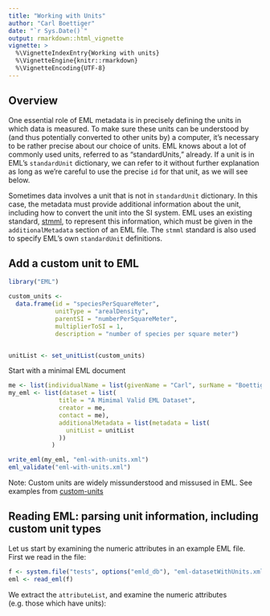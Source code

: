 ```yaml
---
title: "Working with Units"
author: "Carl Boettiger"
date: "`r Sys.Date()`"
output: rmarkdown::html_vignette
vignette: >
  %\VignetteIndexEntry{Working with units}
  %\VignetteEngine{knitr::rmarkdown}
  %\VignetteEncoding{UTF-8}
---
```


## Overview


One essential role of EML metadata is in precisely defining the units in which data is measured. To make sure these units can be understood by (and thus potentially converted to other units by) a computer, it's necessary to be rather precise about our choice of units.  EML knows about a lot of commonly used units, referred to as "standardUnits," already.  If a unit is in EML's `standardUnit` dictionary, we can refer to it without further explanation as long as we're careful to use the precise `id` for that unit, as we will see below.

Sometimes data involves a unit that is not in `standardUnit` dictionary.  In this case, the metadata must provide additional information about the unit, including how to convert the unit into the SI system.  EML uses an existing standard, [stmml](http://www.ch.ic.ac.uk/rzepa/codata2/), to represent this information, which must be given in the `additionalMetadata` section of an EML file.  The `stmml` standard is also used to specify EML's own `standardUnit` definitions.


## Add a custom unit to EML


```r
library("EML")
```




```r
custom_units <- 
  data.frame(id = "speciesPerSquareMeter", 
             unitType = "arealDensity", 
             parentSI = "numberPerSquareMeter", 
             multiplierToSI = 1, 
             description = "number of species per square meter")


unitList <- set_unitList(custom_units)
```             


Start with a minimal EML document
```r
me <- list(individualName = list(givenName = "Carl", surName = "Boettiger"))
my_eml <- list(dataset = list(
              title = "A Mimimal Valid EML Dataset",
              creator = me,
              contact = me),
              additionalMetadata = list(metadata = list(
                unitList = unitList
              ))
            )

```


```r
write_eml(my_eml, "eml-with-units.xml")
eml_validate("eml-with-units.xml")
```

Note: Custom units are widely missunderstood and missused in EML.  See examples from [custom-units](https://gist.github.com/amoeba/67a23818dfca49904c7a54b0632d76bc#file-all-arcticdata-customUnits)





## Reading EML: parsing unit information, including custom unit types


Let us start by examining the numeric attributes in an example EML file.  First we read in the file:


```r
f <- system.file("tests", options("emld_db"), "eml-datasetWithUnits.xml", package = "emld")
eml <- read_eml(f)
```

We extract the `attributeList`, and examine the numeric attributes (e.g. those which have units): 


